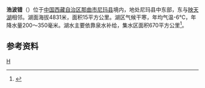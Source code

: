 {{ViewTibetanScript}}
{{Infobox_lake
 |湖泊名稱 =浩波错
 |湖泊照片 = 
 |湖泊照片標題 = 
 |測深圖 =
 |測深圖標題 =
 |湖泊所在地 = [[中国|中国]][[西藏|西藏]]
 |座標 = {{coord |34|24|N|88|00|E|display=inline,title|scale:500000_type:waterbody_region:CN}}
 |湖泊類別 = [[咸水湖|咸水湖]]
 |流入 =
 |流出 = 
 |集水區面積 =670平方公里
 |集水區國家 =
 |湖泊長度 =5.9公里
 |湖泊闊度 =最大4公里<br />平均2.54公里
 |湖泊面積 =15平方公里
 |平均深度 = 
 |最深深度 = 
 |水體體積 = 
 |湖水停留時間 =
 |湖岸線長度 =
 |海拔高度 =4831米
 |湖中島嶼 =
 |湖邊城鎮 =
}}
{{Location map
 |China Tibet
 |mark=<!--dot-->Blue pog.svg
 |lat_deg=34|lat_min=24|lat_sec =
 |lon_deg=88|lon_min=00|lon_sec =
 |caption=浩波错在[[西藏|西藏]]的位置。
 |position=right
 |width=350
 |float=right
}}
'''浩波错'''（{{bo|z=ཧའོ་བོ་མཚོ།|w=ha'o bo mtsho|t=Haowo Tso}}）位于[[中国|中国]][[西藏自治区|西藏自治区]][[那曲市|那曲市]][[尼玛县|尼玛县]]境内，地处尼玛县中东部，东与[[映天湖|映天湖]]相邻。湖面海拔4831米，面积15平方公里。湖区气候干寒，年均气温-6℃，年降水量200～350毫米。湖水主要依靠泉水补给，集水区面积670平方公里<ref>{{cite book zh |author=王苏民 窦鸿身 |title=中国湖泊志 |format=M |edition=1 |location=北京 |publisher=科学出版社 |date=1998|pages=463|id= ISBN 7-03-006706-1}}</ref>。
==参考资料==
{{reflist}}

[[Category:尼玛县湖泊|H]]